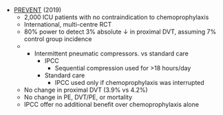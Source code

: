 * [PREVENT](https://www.nejm.org/doi/full/10.1056/NEJMoa1816150) (2019)
	* 2,000 ICU patients with no contraindication to chemoprophylaxis
	* International, multi-centre RCT
	* 80% power to detect 3% absolute ↓ in proximal DVT, assuming 7% control group incidence
	* * Intermittent pneumatic compressors. vs standard care
		* IPCC
			* Sequential compression used for >18 hours/day
		* Standard care
			* IPCC used only if chemoprophylaxis was interrupted
	* No change in proximal DVT (3.9% vs 4.2%)
	* No change in PE, DVT/PE, or mortality
	* IPCC offer no additional benefit over chemoprophylaxis alone